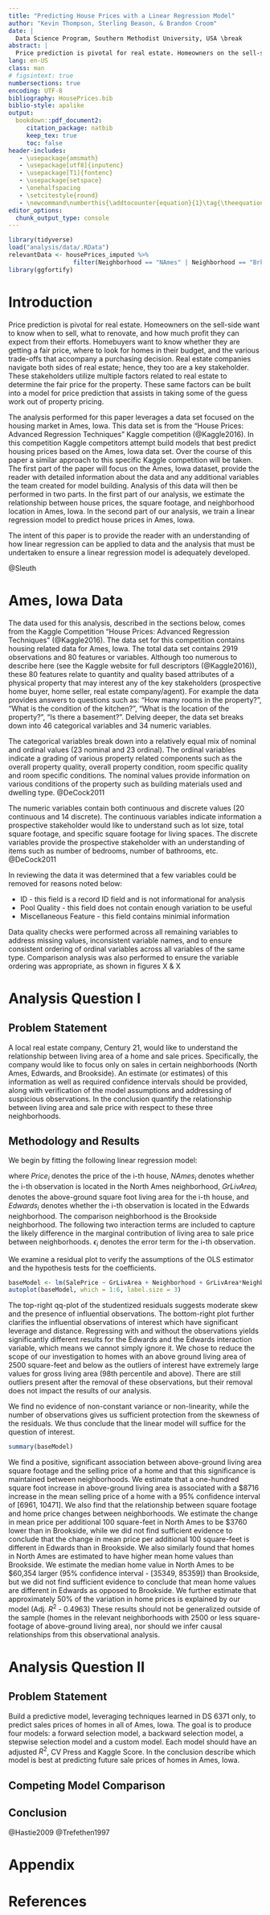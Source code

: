 ```yaml
---
title: "Predicting House Prices with a Linear Regression Model"
author: "Kevin Thompson, Sterling Beason, & Brandon Croom"
date: |
  Data Science Program, Southern Methodist University, USA \break
abstract: |
  Price prediction is pivotal for real estate. Homeowners on the sell-side want to know when to sell, what to renovate, and how much profit they can expect from their efforts. Homebuyers want to know whether they are getting a fair price, where to look for homes in their budget, and the various trade-offs that accompany a purchasing decision. Real estate companies navigate both sides of real estate; hence, they too are a key stakeholder. In the first part of our analysis, we estimate the relationship between house prices, the square footage, and neighborhood location in Ames, Iowa. In the second part of our analysis, we train a linear regression model to predict house prices in Ames, Iowa. 
lang: en-US
class: man
# figsintext: true
numbersections: true
encoding: UTF-8
bibliography: HousePrices.bib
biblio-style: apalike
output:
  bookdown::pdf_document2:
     citation_package: natbib
     keep_tex: true
     toc: false
header-includes:
   - \usepackage{amsmath}
   - \usepackage[utf8]{inputenc}
   - \usepackage[T1]{fontenc}
   - \usepackage{setspace}
   - \onehalfspacing
   - \setcitestyle{round}
   - \newcommand\numberthis{\addtocounter{equation}{1}\tag{\theequation}}
editor_options: 
  chunk_output_type: console
---
```


```r
library(tidyverse)
load("analysis/data/.RData")
relevantData <- housePrices_imputed %>%
                  filter(Neighborhood == "NAmes" | Neighborhood == "BrkSide" | Neighborhood == "Edwards")
library(ggfortify)
```

# Introduction
Price prediction is pivotal for real estate. Homeowners on the sell-side want to know when to sell, what to renovate, and how much profit they can expect from their efforts. Homebuyers want to know whether they are getting a fair price, where to look for homes in their budget, and the various trade-offs that accompany a purchasing decision. Real estate companies navigate both sides of real estate; hence, they too are a key stakeholder. These stakeholders utilize multiple factors related to real estate to determine the fair price for the property. These same factors can be built into a model for price prediction that assists in taking some of the guess work out of property pricing.

The analysis performed for this paper leverages a data set focused on the housing market in Ames, Iowa. This data set is from the "House Prices: Advanced Regression Techniques" Kaggle competition (@Kaggle2016). In this competition Kaggle competitors attempt build models that best predict housing prices based on the Ames, Iowa data set. Over the course of this paper a similar approach to this specific Kaggle competition will be taken. The first part of the paper will focus on the Ames, Iowa dataset, provide the reader with detailed information about the data and any additional variables the team created for model building. Analysis of this data will then be performed in two parts. In the first part of our analysis, we estimate the relationship between house prices, the square footage, and neighborhood location in Ames, Iowa. In the second part of our analysis, we train a linear regression model to predict house prices in Ames, Iowa. 

The intent of this paper is to provide the reader with an understanding of how linear regression can be applied to data and the analysis that must be undertaken to ensure a linear regression model is adequately developed. 

@Sleuth


# Ames, Iowa Data

The data used for this analysis, described in the sections below, comes from the Kaggle Competition "House Prices: Advanced Regression Techniques" (@Kaggle2016). The data set for this competition contains housing related data for Ames, Iowa. The total data set contains 2919 observations and 80 features or variables. Although too numerous to describe here (see the Kaggle website for full descriptors (@Kaggle2016)), these 80 features relate to quantity and quality based attributes of a physical property that may interest any of the key stakeholders (prospective home buyer, home seller, real estate company/agent). For example the data provides answers to questions such as: "How many rooms in the property?", "What is the condition of the kitchen?", "What is the location of the property?", "Is there a basement?". Delving deeper, the data set breaks down into 46 categorical variables and 34 numeric variables.

The categorical variables break down into a relatively equal mix of nominal and ordinal values (23 nominal and 23 ordinal). The ordinal variables indicate a grading of various property related components such as the overall property quality, overall property condition, room specific quality and room specific conditions. The nominal values provide information on various conditions of the property such as building materials used and dwelling type. @DeCock2011

The numeric variables contain both continuous and discrete values (20 continuous and 14 discrete). The continuous variables indicate information a prospective stakeholder would like to understand such as lot size, total square footage, and specific square footage for living spaces. The discrete variables provide the prospective stakeholder with an understanding of items such as number of bedrooms, number of bathrooms, etc. @DeCock2011

In reviewing the data it was determined that a few variables could be removed for reasons noted below: 

* ID - this field is a record ID field and is not informational for analysis
* Pool Quality - this field does not contain enough variation to be useful
* Miscellaneous Feature - this field contains minimial information

Data quality checks were performed across all remaining variables to address missing values, inconsistent variable names, and to ensure consistent ordering of ordinal variables across all variables of the same type. Comparison analysis was also performed to ensure the variable ordering was appropriate, as shown in figures X & X


# Analysis Question I

## Problem Statement
A local real estate company, Century 21, would like to understand the relationship between living area of a home and sale prices. Specifically, the company would like to focus only on sales in certain neighborhoods (North Ames, Edwards, and Brookside). An estimate (or estimates) of this information as well as required confidence intervals should be provided, along with verification of the model assumptions and addressing of suspicious observations. In the conclusion quantify the relationship between living area and sale price with respect to these three neighborhoods.

## Methodology and Results

We begin by fitting the following linear regression model:
\begin{equation}
Price_i = {\beta_0} + {\beta_1}GrLivArea_{i} + {\beta_2}NAmes_{i} + {\beta_3}Edwards_{i} + {\beta_4}GrLivArea_{i}\*NAmes_{i}
+ {\beta_5}GrLivArea_{i}\*Edwards_{i}
+ {\epsilon_i},
\end{equation}

where $Price_i$ denotes the price of the i-th house, $NAmes_i$ denotes whether the i-th observation is located in the North Ames neighborhood,
$GrLivArea_i$ denotes the above-ground square foot living area for the i-th house, and $Edwards_i$ denotes whether the i-th observation is located in the Edwards neighborhood. The comparison neighborhood is the Brookside neighborhood. The following two interaction terms are included to capture the likely difference in the marginal contribution of living area to sale price between neighborhoods. $\epsilon_i$ denotes the error term for the i-th observation. 

We examine a residual plot to verify the assumptions of the OLS estimator and the hypothesis tests for the coefficients.


```r
baseModel <- lm(SalePrice ~ GrLivArea + Neighborhood + GrLivArea*Neighborhood, data = relevantData)
autoplot(baseModel, which = 1:6, label.size = 3)
```

The top-right qq-plot of the studentized residuals suggests moderate skew and the presence of influential observations. The bottom-right plot further clarifies the influential observations of interest which have significant leverage and distance. Regressing with and without the observations yields significantly different results for the Edwards and the Edwards interaction variable, which means we cannot simply ignore it. We chose to reduce the scope of our investigation to homes with an above ground living area of 2500 square-feet and below as the outliers of interest have extremely large values for gross living area (98th percentile and above). There are still outliers present after the removal of these observations, but their removal does not impact the results of our analysis.

We find no evidence of non-constant variance or non-linearity, while the number of observations gives us sufficient protection from the skewness of the residuals. We thus conclude that the linear model will suffice for the question of interest.

```r
summary(baseModel)
```

We find a positive, significant association between above-ground living area square footage and the selling price of a home and that this significance is maintained between neighborhoods. We estimate that a one-hundred square foot increase in above-ground living area is associated with a \$8716 increase in the mean selling price of a home with a 95% confidence interval of [6961, 10471]. We also find that the relationship between square footage and home price changes between neighborhoods. We estimate the change in mean price per additional 100 square-feet in North Ames to be \$3760 lower than in Brookside, while we did not find sufficient evidence to conclude that the change in mean price per additional 100 square-feet is different in Edwards than in Brookside. We also similarly found that homes in North Ames are estimated to have higher mean home values than Brookside. We estimate the median home value in North Ames to be \$60,354 larger (95% confidence interval - [35349, 85359]) than Brookside, but we did not find sufficient evidence to conclude that mean home values are different in Edwards as opposed to Brookside. We further estimate that approximately 50% of the variation in home prices is explained by our model (Adj. $R^2$ - 0.4963) These results should not be generalized outside of the sample (homes in the relevant neighborhoods with 2500 or less square-footage of above-ground living area), nor should we infer causal relationships from this observational analysis.

# Analysis Question II

## Problem Statement
Build a predictive model, leveraging techniques learned in DS 6371 only, to predict sales prices of homes in all of Ames, Iowa. The goal is to produce four models: a forward selection model, a backward selection model, a stepwise selection model and a custom model. Each model should have an adjusted $R^{2}$, CV Press and Kaggle Score. In the conclusion describe which model is best at predicting future sale prices of homes in Ames, Iowa.

## Competing Model Comparison



## Conclusion

@Hastie2009
@Trefethen1997

# Appendix

# References